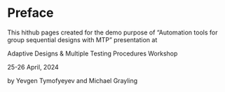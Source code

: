 # Preface {.unnumbered}

This hithub pages created for the demo purpose of 
"Automation tools for group sequential designs with MTP" presentation
at

Adaptive Designs & Multiple Testing
Procedures Workshop

25-26 April, 2024

by Yevgen Tymofyeyev and Michael Grayling


<!-- e-mails for copy paste 
::: {#tbl-panel layout-ncol=2}
|                    |             |    
|:-------------------------|:------------|
| Grayling, Michael        | |
| Khan, Josephine          | |
| Pei, Lixia               | |
| Pinheiro, Jose           | |  
| Rao, Sudhakar      | |  
| Tymofyeyev, Yevgen | |

*Participants*
:::

Pei, Lixia [JRDUS] <LPei2@its.jnj.com>;  Khan, Josephine [JRDGB] <JKhan7@ITS.JNJ.com>; 
Rao, Sudhakar [JRDUS] <SRao2@its.jnj.com>;  Pinheiro, Jose [JRDUS] <JPinhei1@its.jnj.com>; 
-->
